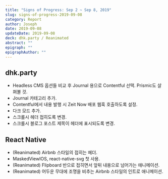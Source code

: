 ```yaml
---
title: "Signs of Progress: Sep 2 ~ Sep 8, 2019"
slug: signs-of-progress-2019-09-08
category: Report
author: Joseph
date: 2019-09-08
updateDate: 2019-09-08
deck: dhk.party / Reanimated
abstract: ""
epigraph: ""
epigraphAuthor: ""
---
```


## dhk.party

- Headless CMS 옵션들 비교 후 Journal 용으로 Contentful 선택. Prismic도 살펴볼 것.
- Journal 카테고리 추가.
- Contentful에서 내용 발행 시 Zeit Now 배포 웹훅 호출하도록 설정.
- 다크 모드 추가.
- 스크롤시 헤더 접히도록 변경.
- 스크롤시 블로그 포스트 제목이 헤더에 표시되도록 변경.

## React Native

- (Reanimated) Airbnb 스타일의 접히는 헤더.
- MaskedViewIOS, react-native-svg 첫 사용.
- (Reanimated) Flipboard 반으로 접히면서 앞뒤 내용으로 넘어가는 애니메이션.
- (Reanimated) 어두운 무대에 조명을 비추는 Airbnb 스타일의 인트로 애니메이션.